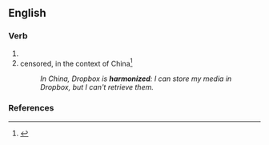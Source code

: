 ==English==

===Verb===
{{head|en|verb form}}

# {{en-past of|harmonize}}
# censored, in the context of China<ref>{{cite-web |title=Archived copy |url=http://www.npr.org/templates/story/story.php?storyId=124913011 |accessdate=16 April 2012 |archiveurl=https://web.archive.org/web/20120526174019/http://www.npr.org/templates/story/story.php?storyId=124913011 |archivedate=26 May 2012 }}</ref>
#: ''In China, Dropbox is '''harmonized''': I can store my media in Dropbox, but I can't retrieve them.''

===References===
<references/>